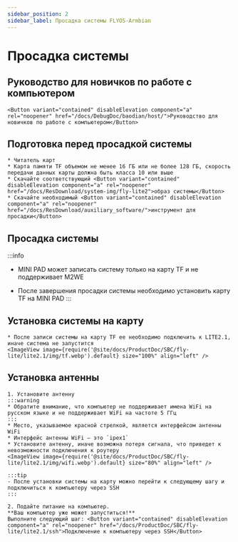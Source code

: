 ```yaml
---
sidebar_position: 2
sidebar_label: Просадка системы FLYOS-Armbian
---
```



# Просадка системы

## Руководство для новичков по работе с компьютером

    <Button variant="contained" disableElevation component="a" rel="noopener" href="/docs/DebugDoc/baodian/host/">Руководство для новичков по работе с компьютером</Button>

## Подготовка перед просадкой системы

    * Читатель карт
    * Карта памяти TF объемом не менее 16 ГБ или не более 128 ГБ, скорость передачи данных карты должна быть класса 10 или выше
    * Скачайте соответствующий <Button variant="contained" disableElevation component="a" rel="noopener" href="/docs/ResDownload/system-img/fly-lite2">образ системы</Button>
    * Скачайте необходимый <Button variant="contained" disableElevation component="a" rel="noopener" href="/docs/ResDownload/auxiliary_software/">инструмент для просадки</Button>

## Просадка системы
:::info
* MINI PAD может записать систему только на карту TF и не поддерживает M2WE
* После завершения просадки системы необходимо установить карту TF на MINI PAD
:::
    
    <TF />

## Установка системы на карту

    * После записи системы на карту TF ее необходимо подключить к LITE2.1, иначе система не запустится
    <ImageView image={require('@site/docs/ProductDoc/SBC/fly-lite/lite2.1/img/tf.webp').default} size="100%" align="left" />  

## Установка антенны

    1. Установите антенну
    :::warning
    * Обратите внимание, что компьютер не поддерживает имена WiFi на русском языке и не поддерживает WiFi на частоте 5 ГГц
    :::
    * Место, указываемое красной стрелкой, является интерфейсом антенны WiFi
    * Интерфейс антенны WiFi — это `ipex1`
    * Установите антенну, иначе возможна потеря сигнала, что приведет к невозможности подключения к роутеру
    <ImageView image={require('@site/docs/ProductDoc/SBC/fly-lite/lite2.1/img/wifi.webp').default} size="80%" align="left" /> 

    :::tip
    - После установки системы на карту можно перейти к следующему шагу и подключиться к компьютеру через SSH
    :::

    2. Подайте питание на компьютер.  
    **Ваш компьютер уже может запуститься!**  
    Выполните следующий шаг: <Button variant="contained" disableElevation component="a" rel="noopener" href="/docs/ProductDoc/SBC/fly-lite/lite2.1/ssh">Подключение к компьютеру через SSH</Button>

